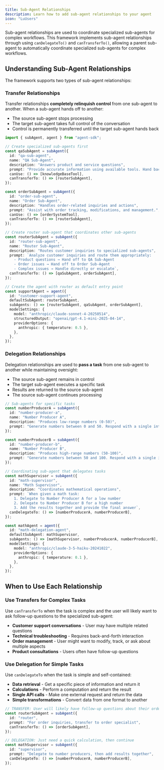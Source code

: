 ```yaml
---
title: Sub-Agent Relationships
description: Learn how to add sub-agent relationships to your agent
icon: "LuUsers"
---
```


Sub-agent relationships are used to coordinate specialized sub-agents for complex workflows. This framework implements sub-agent relationships through using `canDelegateTo()` and `canTransferTo()`, allowing a parent sub-agent to automatically coordinate specialized sub-agents for complex workflows.

## Understanding Sub-Agent Relationships

The framework supports two types of sub-agent relationships:

### Transfer Relationships

Transfer relationships **completely relinquish control** from one sub-agent to another. When a sub-agent hands off to another:

- The source sub-agent stops processing
- The target sub-agent takes full control of the conversation
- Control is permanently transferred until the target sub-agent hands back

```typescript
import { subAgent, agent } from "agent-sdk";

// Create specialized sub-agents first
const qaSubAgent = subAgent({
  id: "qa-sub-agent",
  name: "QA Sub-Agent",
  description: "Answers product and service questions",
  prompt: "Provide accurate information using available tools. Hand back to router if unable to help.",
  canUse: () => [knowledgeBaseTool],
  canTransferTo: () => [routerSubAgent],
});

const orderSubAgent = subAgent({
  id: "order-sub-agent",
  name: "Order Sub-Agent",
  description: "Handles order-related inquiries and actions",
  prompt: "Assist with order tracking, modifications, and management.",
  canUse: () => [orderSystemTool],
  canTransferTo: () => [routerSubAgent],
});

// Create router sub-agent that coordinates other sub-agents
const routerSubAgent = subAgent({
  id: "router-sub-agent",
  name: "Router Sub-Agent",
  description: "Routes customer inquiries to specialized sub-agents",
  prompt: `Analyze customer inquiries and route them appropriately:
    - Product questions → Hand off to QA Sub-Agent
    - Order issues → Hand off to Order Sub-Agent
    - Complex issues → Handle directly or escalate`,
  canTransferTo: () => [qaSubAgent, orderSubAgent],
});

// Create the agent with router as default entry point
const supportAgent = agent({
  id: "customer-support-agent",
  defaultSubAgent: routerSubAgent,
  subAgents: () => [routerSubAgent, qaSubAgent, orderSubAgent],
  modelSettings: {
    model: "anthropic/claude-sonnet-4-20250514",
    structuredOutput: "openai/gpt-4.1-mini-2025-04-14",
    providerOptions: {
      anthropic: { temperature: 0.5 },
    },
  },
});
```

### Delegation Relationships

Delegation relationships are used to **pass a task** from one sub-agent to another while maintaining oversight:

- The source sub-agent remains in control
- The target sub-agent executes a specific task
- Results are returned to the source sub-agent
- The source sub-agent continues processing

```typescript
// Sub-agents for specific tasks
const numberProducerA = subAgent({
  id: "number-producer-a",
  name: "Number Producer A",
  description: "Produces low-range numbers (0-50)",
  prompt: "Generate numbers between 0 and 50. Respond with a single integer.",
});

const numberProducerB = subAgent({
  id: "number-producer-b",
  name: "Number Producer B",
  description: "Produces high-range numbers (50-100)",
  prompt: "Generate numbers between 50 and 100. Respond with a single integer.",
});

// Coordinating sub-agent that delegates tasks
const mathSupervisor = subAgent({
  id: "math-supervisor",
  name: "Math Supervisor",
  description: "Coordinates mathematical operations",
  prompt: `When given a math task:
    1. Delegate to Number Producer A for a low number
    2. Delegate to Number Producer B for a high number
    3. Add the results together and provide the final answer`,
  canDelegateTo: () => [numberProducerA, numberProducerB],
});

const mathAgent = agent({
  id: "math-delegation-agent",
  defaultSubAgent: mathSupervisor,
  subAgents: () => [mathSupervisor, numberProducerA, numberProducerB],
  modelSettings: {
    model: "anthropic/claude-3-5-haiku-20241022",
    providerOptions: {
      anthropic: { temperature: 0.1 },
    },
  },
});
```

## When to Use Each Relationship

### Use Transfers for Complex Tasks

Use `canTransferTo` when the task is complex and the user will likely want to ask follow-up questions to the specialized sub-agent:

- **Customer support conversations** - User may have multiple related questions
- **Technical troubleshooting** - Requires back-and-forth interaction
- **Order management** - User might want to modify, track, or ask about multiple aspects
- **Product consultations** - Users often have follow-up questions

### Use Delegation for Simple Tasks

Use `canDelegateTo` when the task is simple and self-contained:

- **Data retrieval** - Get a specific piece of information and return it
- **Calculations** - Perform a computation and return the result
- **Single API calls** - Make one external request and return the data
- **Simple transformations** - Convert data from one format to another

```typescript
// TRANSFER: User will likely have follow-up questions about their order
const routerSubAgent = subAgent({
  id: "router",
  prompt: "For order inquiries, transfer to order specialist",
  canTransferTo: () => [orderSubAgent],
});

// DELEGATION: Just need a quick calculation, then continue
const mathSupervisor = subAgent({
  id: "supervisor",
  prompt: "Delegate to number producers, then add results together",
  canDelegateTo: () => [numberProducerA, numberProducerB],
});
```
